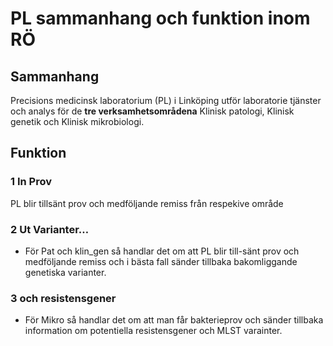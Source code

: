 # PL sammanhang och funktion inom RÖ

## Sammanhang

Precisions medicinsk laboratorium (PL) i Linköping utför laboratorie tjänster och analys för de **tre verksamhetsområdena** Klinisk patologi, Klinisk genetik och Klinisk mikrobiologi.

## Funktion

### 1 In  Prov

PL blir tillsänt prov och medföljande remiss från respekive område

### 2 Ut Varianter...

-   För Pat och klin_gen så handlar det om att PL blir till-sänt prov och medföljande remiss och i bästa fall sänder tillbaka bakomliggande genetiska varianter.

### 3  och resistensgener

-   För Mikro så handlar det om att man får bakterieprov och sänder tillbaka information om potentiella resistensgener och MLST varainter.

## 
